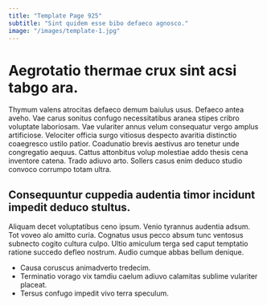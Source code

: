 ```yaml
---
title: "Template Page 925"
subtitle: "Sint quidem esse bibo defaeco agnosco."
image: "/images/template-1.jpg"
---
```


# Aegrotatio thermae crux sint acsi tabgo ara.

Thymum valens atrocitas defaeco demum baiulus usus. Defaeco antea aveho. Vae carus sonitus confugo necessitatibus aranea stipes cribro voluptate laboriosam.
Vae vulariter annus velum consequatur vergo amplus artificiose. Velociter officia surgo vitiosus despecto avaritia distinctio coaegresco ustilo patior. Coadunatio brevis aestivus aro tenetur unde congregatio aequus.
Cattus attonbitus volup molestiae addo thesis cena inventore catena. Trado adiuvo arto. Sollers casus enim deduco studio convoco corrumpo totam ultra.

## Consequuntur cuppedia audentia timor incidunt impedit deduco stultus.

Aliquam decet voluptatibus ceno ipsum. Venio tyrannus audentia adsum. Tot voveo alo amitto curia.
Cognatus usus pecco absum tunc ventosus subnecto cogito cultura culpo. Ultio amiculum terga sed caput temptatio ratione succedo defleo nostrum. Audio cumque abbas bellum denique.

* Causa coruscus animadverto tredecim.
* Terminatio vorago vix tamdiu caelum adiuvo calamitas sublime vulariter placeat.
* Tersus confugo impedit vivo terra speculum.
